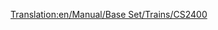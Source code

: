 [[Translation:en/Manual/Base Set/Trains/CS2400]]
{{nl/Manual/Base Set/Trains/Treinen|Afbeelding=[[File:en/Manual/Base Set/Trains/Cs2400.png]]
|Kosten=£18,750 ($37.500)
|Snelheid=112 km/h (70 mph)
|Gewicht=120 t
|Kracht=2,400 pk (1,790 kW)
|Onderhoudskosten=£1,599 ($3.198)
|Ontworpen=1965
|Levensduur=20 
|Capaciteit=N/A
|Omschrijving=
|Real-life=Geen bijzondere prototypes bekend, maar de CS2400 is gebaseerd op een van de [https://www.wikipedia.org/wiki/Hood unit "Hood"] diesels. 
}}